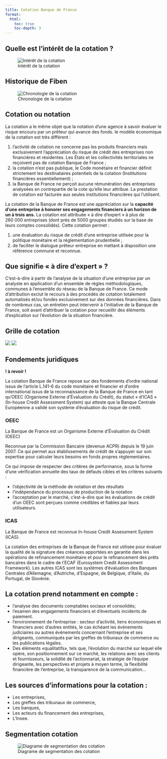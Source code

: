 ```yaml
---
title: Cotation Banque de France
format: 
  html: 
    toc: true
    toc-depth: 3
---
```


## Quelle est l’intérêt de la cotation ?

![Intérêt de la cotation](../assets/cotation-interest.png)

## Historique de Fiben

![Chronologie de la cotation](../assets/cotationchronologie.png)

## Cotation ou notation

La cotation a le même objet que la notation d’une agence à savoir évaluer le risque encouru par un prêteur qui avance des fonds. le modèle économique de la cotation est très différent :

1. l’activité de cotation ne concerne pas les produits financiers mais exclusivement l’appréciation du risque de crédit des entreprises non financières et résidentes. Les États et les collectivités territoriales ne reçoivent pas de cotation Banque de France ;
2. la cotation n’est pas publique, le Code monétaire et financier définit strictement les destinataires potentiels de la cotation (Institutions financières essentiellement) ;
3. la Banque de France ne perçoit aucune rémunération des entreprises analysées en contrepartie de la cote qu’elle leur attribue. La prestation de cotation est facturée aux seules institutions financières qui l’utilisent.

La cotation de la Banque de France est une appréciation sur la **capacité d’une entreprise à honorer ses engagements financiers à un horizon de un à trois ans.** La cotation est attribuée « à dire d’expert » à plus de 260 000 entreprises (dont près de 5000 groupes étudiés sur la base de leurs comptes consolidés). Cette cotation permet :

1. une évaluation du risque de crédit d’une entreprise utilisée pour la politique monétaire et la réglementation prudentielle ;
2. de faciliter le dialogue prêteur entreprise en mettant à disposition une référence commune et reconnue.

## Que signifie « à dire d’expert » ?

C’est-à-dire à partir de l’analyse de la situation d’une entreprise par un analyste en application d’un ensemble de règles méthodologiques, communes à l’ensemble du réseau de la Banque de France. Ce mode d’attribution exclut le recours à des procédés de cotation totalement automatisés et/ou fondés exclusivement sur des données financières. Dans de nombreux cas, un entretien peut intervenir à l’initiative de la Banque de France, soit avant d’attribuer la cotation pour recueillir des éléments d’explication sur l’évolution de la situation financière.

## Grille de cotation

![](../assets/cote_dactivite.png)
![](../assets/cote_de_credit.png)

## Fondements juridiques

**! à revoir !**

La cotation Banque de France repose sur des fondements d’ordre national issus de l’article L.141-6 du code monétaire et financier et d’ordre international issus de la reconnaissance de la Banque de France en tant qu’OEEC (Organisme Externe d’Évaluation du Crédit), du statut « d'ICAS » (In-house Credit Assessment System) qui atteste que la Banque Centrale Européenne a validé son système d'évaluation du risque de crédit.

### OEEC

La Banque de France est un Organisme Externe d’Évaluation du Crédit (OEEC)

Reconnue par la Commission Bancaire (devenue ACPR) depuis le 19 juin 2007. Ce qui permet aux établissements de crédit de s’appuyer sur son expertise pour calculer leurs besoins en fonds propres réglementaires.

Ce qui impose de respecter des critères de performance, sous la forme d’une vérification annuelle des taux de défauts cibles et les critères suivants :

- l’objectivité de la méthode de notation et des résultats
- l’indépendance du processus de production de la notation
- l’acceptation par le marché, c’est-à-dire que les évaluations de crédit d’un OEEC sont perçues comme crédibles et fiables par leurs utilisateurs.

### ICAS

La Banque de France est reconnue In-house Credit Assessment System (ICAS).

La cotation des entreprises de la Banque de France est utilisée pour évaluer la qualité de la signature des créances apportées en garantie dans les opérations de refinancement monétaire et pour le refinancement des prêts bancaires dans le cadre de l’ECAF (Eurosystem Credit Assessment Framework). Les autres ICAS sont les systèmes d’évaluation des Banques Centrales d’Allemagne, d’Autriche, d’Espagne, de Belgique, d’Italie, du Portugal, de Slovénie.

## La cotation prend notamment en compte :

- l’analyse des documents comptables sociaux et consolidés;
- l’examen des engagements financiers et d’éventuels incidents de paiement.
- l’environnement de l’entreprise : secteur d’activité, liens économiques et financiers avec d’autres entités, le cas échéant les événements judiciaires ou autres événements concernant l’entreprise et ses dirigeants, communiqués par les greffes de tribunaux de commerce ou les publications légales.
- Des éléments «qualitatifs», tels que, l’évolution du marché sur lequel elle opère, son positionnement sur ce marché, les relations avec ses clients et fournisseurs, la solidité de l’actionnariat, la stratégie de l’équipe dirigeante, les perspectives et projets à moyen terme, la flexibilité financière de l’entreprise, la transparence de la communication…

## Les sources d’informations pour la cotation :

- Les entreprises,
- Les greffes des tribunaux de commerce, 
- Les banques,
- Les acteurs du financement des entreprises,
- L’Insee.

## Segmentation cotation

![Diagrame de segmentation des cotation](../assets/diagram-segmentation-cotation.png)

